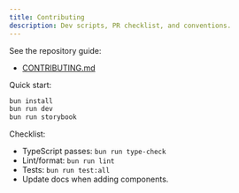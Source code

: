 ```yaml
---
title: Contributing
description: Dev scripts, PR checklist, and conventions.
---
```


See the repository guide:

- [CONTRIBUTING.md](https://github.com/tuliopc23/LiqUIdify/blob/main/CONTRIBUTING.md)

Quick start:

```bash
bun install
bun run dev
bun run storybook
```

Checklist:
- TypeScript passes: `bun run type-check`
- Lint/format: `bun run lint`
- Tests: `bun run test:all`
- Update docs when adding components.

